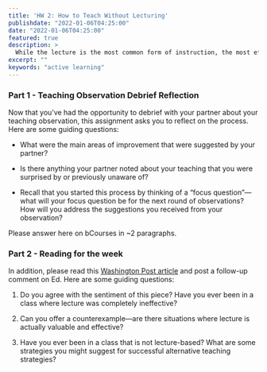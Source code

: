 ```yaml
---
title: 'HW 2: How to Teach Without Lecturing'
publishdate: "2022-01-06T04:25:00"
date: "2022-01-06T04:25:00"
featured: true
description: >
  While the lecture is the most common form of instruction, the most effective forms expect the students to be more actively involved in the classroom environment.
excerpt: ""
keywords: "active learning"
---
```


### Part 1 - Teaching Observation Debrief Reflection

Now that you've had the opportunity to debrief with your partner about your teaching observation, this assignment asks you to reflect on the process. Here are some guiding questions:

- What were the main areas of improvement that were suggested by your partner?

- Is there anything your partner noted about your teaching that you were surprised by or previously unaware of?

- Recall that you started this process by thinking of a "focus question"—what will your focus question be for the next round of observations? How will you address the suggestions you received from your observation?

Please answer here on bCourses in ~2 paragraphs.

### Part 2 - Reading for the week

In addition, please read this [Washington Post article](https://www.washingtonpost.com/news/answer-sheet/wp/2017/07/11/it-puts-kids-to-sleep-but-teachers-keep-lecturing-anyway-heres-what-to-do-about-it/) and post a follow-up comment on Ed. Here are some guiding questions:

1. Do you agree with the sentiment of this piece? Have you ever been in a class where lecture was completely ineffective?

2. Can you offer a counterexample—are there situations where lecture is actually valuable and effective?

3. Have you ever been in a class that is not lecture-based? What are some strategies you might suggest for successful alternative teaching strategies?